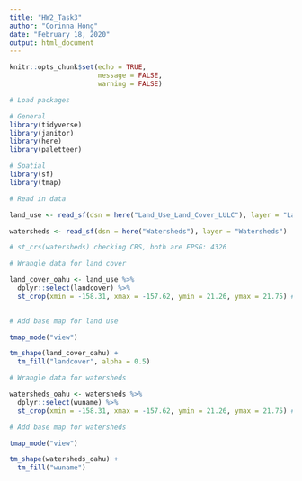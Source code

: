 ```yaml
---
title: "HW2_Task3"
author: "Corinna Hong"
date: "February 18, 2020"
output: html_document
---
```


```r
knitr::opts_chunk$set(echo = TRUE, 
                      message = FALSE,
                      warning = FALSE)
```

```r

# Load packages

# General
library(tidyverse)
library(janitor)
library(here)
library(paletteer)

# Spatial
library(sf)
library(tmap)

```

```r

# Read in data

land_use <- read_sf(dsn = here("Land_Use_Land_Cover_LULC"), layer = "Land_Use_Land_Cover_LULC")

watersheds <- read_sf(dsn = here("Watersheds"), layer = "Watersheds")

# st_crs(watersheds) checking CRS, both are EPSG: 4326

```

```r

# Wrangle data for land cover

land_cover_oahu <- land_use %>%
  dplyr::select(landcover) %>% 
  st_crop(xmin = -158.31, xmax = -157.62, ymin = 21.26, ymax = 21.75) # Crop to Oahu
  
```

```r

# Add base map for land use

tmap_mode("view")

tm_shape(land_cover_oahu) +
  tm_fill("landcover", alpha = 0.5)

```

```r

# Wrangle data for watersheds

watersheds_oahu <- watersheds %>% 
  dplyr::select(wuname) %>% 
  st_crop(xmin = -158.31, xmax = -157.62, ymin = 21.26, ymax = 21.75) # Crop to Oahu

```

```r

# Add base map for watersheds

tmap_mode("view")

tm_shape(watersheds_oahu) +
  tm_fill("wuname")


```

